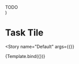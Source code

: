 

<Meta
  title="Components/Lists & List titles/Task Tile"
  decorators={decorators}
/>

  <div {...args}>
    TODO
  </div>
)

# Task Tile

<Story
  name="Default"
  args={{}}
>
  {Template.bind({})}
</Story>
